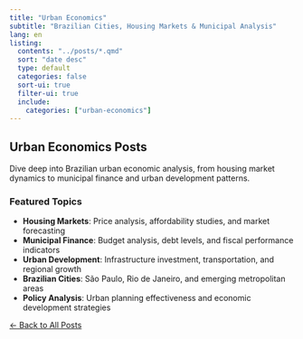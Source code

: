 ```yaml
---
title: "Urban Economics"
subtitle: "Brazilian Cities, Housing Markets & Municipal Analysis"
lang: en
listing:
  contents: "../posts/*.qmd"
  sort: "date desc"
  type: default
  categories: false
  sort-ui: true
  filter-ui: true
  include:
    categories: ["urban-economics"]
---
```


## Urban Economics Posts

Dive deep into Brazilian urban economic analysis, from housing market dynamics to municipal finance and urban development patterns.

### Featured Topics

- **Housing Markets**: Price analysis, affordability studies, and market forecasting
- **Municipal Finance**: Budget analysis, debt levels, and fiscal performance indicators
- **Urban Development**: Infrastructure investment, transportation, and regional growth
- **Brazilian Cities**: São Paulo, Rio de Janeiro, and emerging metropolitan areas
- **Policy Analysis**: Urban planning effectiveness and economic development strategies

[← Back to All Posts](../index.qmd){.btn .btn-outline-primary}